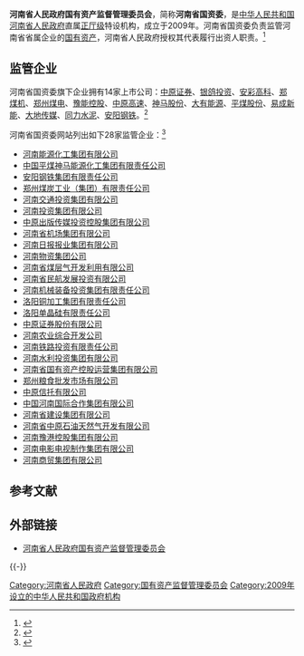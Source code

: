 {{Infobox PRCG
|机构名称=河南省人民政府<br />国有资产监督管理委员会
|职位1=主任
|人员1=[[李涛_(1963年)|李涛]]
|职位2=党委书记
|人员2=[[郑伯阳|郑伯阳]]
|成立时间=2009年
|上级机构=[[河南省人民政府|河南省人民政府]]
|机构类型=[[河南省人民政府直属特设机构|河南省人民政府直属特设机构]]
|行政级别=正地厅级
|地址1 = [[河南省|河南省]][[郑州市|郑州市]]黄河路38号
|官网 = {{URL|www.hnsasac.gov.cn}}
}}

'''河南省人民政府国有资产监督管理委员会'''，简称'''河南省国资委'''，是[[中华人民共和国|中华人民共和国]][[河南省人民政府|河南省人民政府]]直属[[正厅级|正厅级]]特设机构，成立于2009年。河南省国资委负责监管河南省省属企业的[[国有资产|国有资产]]，河南省人民政府授权其代表履行出资人职责。<ref>{{cite web |title=河南省政府国有资产监督管理委员会职能介绍 |url = http://www.hnsasac.gov.cn/home.do?hngz&classId=8 |website=河南省政府国有资产监督管理委员会 |access-date=2017-03-17|archive-url = https://web.archive.org/web/20170114211429/http://www.hnsasac.gov.cn/home.do?hngz&classId=8 |archive-date=2017-01-14 |dead-url=yes }}</ref>

== 监管企业 ==
河南省国资委旗下企业拥有14家上市公司：[[中原证券|中原证券]]、[[银鸽投资|银鸽投资]]、[[安彩高科|安彩高科]]、[[郑煤机|郑煤机]]、[[郑州煤电|郑州煤电]]、[[豫能控股|豫能控股]]、[[中原高速|中原高速]]、[[神马股份|神马股份]]、[[大有能源|大有能源]]、[[平煤股份|平煤股份]]、[[易成新能|易成新能]]、[[大地传媒|大地传媒]]、[[同力水泥|同力水泥]]、[[安阳钢铁|安阳钢铁]]。<ref>{{cite news |title=河南部署2017年国资改革 统筹推进四方面工作 |url = http://finance.sina.com.cn/stock/t/2017-02-09/doc-ifyamkpy8620572.shtml |access-date=2017-03-17 
|date=2017-02-09 |website=中国证券网 |archive-date=2017-03-18|archive-url = https://web.archive.org/web/20170318000649/http://finance.sina.com.cn/stock/t/2017-02-09/doc-ifyamkpy8620572.shtml |dead-url=no }}</ref>

河南省国资委网站列出如下28家监管企业：<ref>{{cite web |title=省管企业 |url = http://www.hnsasac.gov.cn/home.do?hngz&classId=84&pageNo=1&pageSize=1|website=河南省人民政府国有资产监督管理委员会|access-date=2017-03-17}}{{Dead link|date=2020年6月 |bot=InternetArchiveBot |fix-attempted=yes }}</ref>
* [[河南能源化工集团有限公司|河南能源化工集团有限公司]]
* [[中国平煤神马能源化工集团有限责任公司|中国平煤神马能源化工集团有限责任公司]]	
* [[安阳钢铁集团有限责任公司|安阳钢铁集团有限责任公司]]
* [[郑州煤炭工业（集团）有限责任公司|郑州煤炭工业（集团）有限责任公司]]
* [[河南交通投资集团有限公司|河南交通投资集团有限公司]]
* [[河南投资集团有限公司|河南投资集团有限公司]]
* [[中原出版传媒投资控股集团有限公司|中原出版传媒投资控股集团有限公司]]
* [[河南省机场集团有限公司|河南省机场集团有限公司]]
* [[河南日报报业集团有限公司|河南日报报业集团有限公司]]
* [[河南物资集团公司|河南物资集团公司]]
* [[河南省煤层气开发利用有限公司|河南省煤层气开发利用有限公司]]
* [[河南省民航发展投资有限公司|河南省民航发展投资有限公司]]
* [[河南机械装备投资集团有限责任公司|河南机械装备投资集团有限责任公司]]
* [[洛阳铜加工集团有限责任公司|洛阳铜加工集团有限责任公司]]
* [[洛阳单晶硅有限责任公司|洛阳单晶硅有限责任公司]]
* [[中原证券股份有限公司|中原证券股份有限公司]]
* [[河南农业综合开发公司|河南农业综合开发公司]]
* [[河南铁路投资有限责任公司|河南铁路投资有限责任公司]]
* [[河南水利投资集团有限公司|河南水利投资集团有限公司]]
* [[河南省国有资产控股运营集团有限公司|河南省国有资产控股运营集团有限公司]]
* [[郑州粮食批发市场有限公司|郑州粮食批发市场有限公司]]
* [[中原信托有限公司|中原信托有限公司]]
* [[中国河南国际合作集团有限公司|中国河南国际合作集团有限公司]]
* [[河南省建设集团有限公司|河南省建设集团有限公司]]
* [[河南省中原石油天然气开发有限公司|河南省中原石油天然气开发有限公司]]
* [[河南豫港控股集团有限公司|河南豫港控股集团有限公司]]
* [[河南电影电视制作集团有限公司|河南电影电视制作集团有限公司]]
* [[河南商贸集团有限公司|河南商贸集团有限公司]]

== 参考文献 ==
{{Reflist}}

== 外部链接 ==
* [https://web.archive.org/web/20150430122555/http://www.hnsasac.gov.cn/ 河南省人民政府国有资产监督管理委员会]

{{-}}
{{中华人民共和国各省级行政区|人民政府国有资产监督管理委员会|仅内地=yes}}
{{河南省人民政府}}

[[Category:河南省人民政府|Category:河南省人民政府]]
[[Category:国有资产监督管理委员会|Category:国有资产监督管理委员会]]
[[Category:2009年设立的中华人民共和国政府机构|Category:2009年设立的中华人民共和国政府机构]]